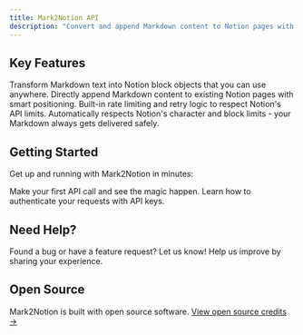 ```yaml
---
title: Mark2Notion API
description: "Convert and append Markdown content to Notion pages with a simple API"
---
```


## Key Features

<CardGroup cols={2}>
  <Card
    title="Convert Markdown"
    icon="markdown"
    href="/api-reference/convert"
  >
    Transform Markdown text into Notion block objects that you can use anywhere.
  </Card>
  <Card
    title="Append to Pages"
    icon="plus"
    href="/api-reference/append"
  >
    Directly append Markdown content to existing Notion pages with smart positioning.
  </Card>
  <Card
    title="Rate Limiting"
    icon="gauge-high"
    href="/errors"
  >
    Built-in rate limiting and retry logic to respect Notion's API limits.
  </Card>
  <Card
    title="Smart Content Handling"
    icon="shield-check"
    href="/authentication"
  >
    Automatically respects Notion's character and block limits - your Markdown always gets delivered safely.
  </Card>
</CardGroup>

## Getting Started

Get up and running with Mark2Notion in minutes:

<CardGroup cols={2}>
  <Card
    title="Quick Start"
    icon="rocket"
    href="/quickstart"
  >
    Make your first API call and see the magic happen.
  </Card>
  <Card
    title="Authentication"
    icon="key"
    href="/authentication"
  >
    Learn how to authenticate your requests with API keys.
  </Card>
</CardGroup>

## Need Help?

<CardGroup cols={2}>
  <Card
    title="Report Issues"
    icon="bug"
    href="https://github.com/elitemaks/mark2notion-api/issues"
  >
    Found a bug or have a feature request? Let us know!
  </Card>
  <Card
    title="Give Feedback"
    icon="message"
    href="/feedback"
  >
    Help us improve by sharing your experience.
  </Card>
</CardGroup>

## Open Source

Mark2Notion is built with open source software. [View open source credits →](/credits)